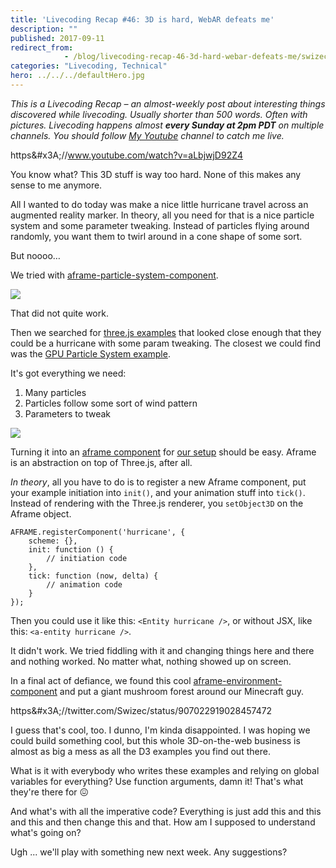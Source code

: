 ```yaml
---
title: 'Livecoding Recap #46: 3D is hard, WebAR defeats me'
description: ""
published: 2017-09-11
redirect_from: 
            - /blog/livecoding-recap-46-3d-hard-webar-defeats-me/swizec/7786
categories: "Livecoding, Technical"
hero: ../../../defaultHero.jpg
---
```

_This is a Livecoding Recap – an almost-weekly post about interesting things discovered while livecoding. Usually shorter than 500 words. Often with pictures. Livecoding happens almost **every Sunday at 2pm PDT** on multiple channels. You should follow [My Youtube](https://www.youtube.com/TheSwizec) channel to catch me live._



https&amp;#x3A;//www.youtube.com/watch?v=aLbjwjD92Z4



You know what? This 3D stuff is way too hard. None of this makes any sense to me anymore.



All I wanted to do today was make a nice little hurricane travel across an augmented reality marker. In theory, all you need for that is a nice particle system and some parameter tweaking. Instead of particles flying around randomly, you want them to twirl around in a cone shape of some sort.



But noooo…



We tried with [aframe-particle-system-component](https://github.com/IdeaSpaceVR/aframe-particle-system-component).



![](./img/blog-wp-content-uploads-2017-09-particles-1.gif)



That did not quite work.



Then we searched for [three.js examples](https://threejs.org/examples/) that looked close enough that they could be a hurricane with some param tweaking. The closest we could find was the [GPU Particle System example](https://threejs.org/examples/#webgl_gpu_particle_system).



It&#x27;s got everything we need:



1. Many particles
2. Particles follow some sort of wind pattern
3. Parameters to tweak



![](./img/blog-wp-content-uploads-2017-09-gpu-particles-system-1024x687.gif)



Turning it into an [aframe component](https://aframe.io/) for [our setup](https://github.com/Swizec/ar-js-experiment) should be easy. Aframe is an abstraction on top of Three.js, after all.



_In theory_, all you have to do is to register a new Aframe component, put your example initiation into `init()`, and your animation stuff into `tick()`. Instead of rendering with the Three.js renderer, you `setObject3D` on the Aframe object.



```
AFRAME.registerComponent('hurricane', {
    scheme: {},
    init: function () {
        // initiation code
    },
    tick: function (now, delta) {
        // animation code
    }
});
```



Then you could use it like this: `<Entity hurricane />`, or without JSX, like this: `<a-entity hurricane />`.



It didn&#x27;t work. We tried fiddling with it and changing things here and there and nothing worked. No matter what, nothing showed up on screen.



In a final act of defiance, we found this cool [aframe-environment-component](https://github.com/feiss/aframe-environment-component) and put a giant mushroom forest around our Minecraft guy.



https&amp;#x3A;//twitter.com/Swizec/status/907022919028457472



I guess that&#x27;s cool, too. I dunno, I&#x27;m kinda disappointed. I was hoping we could build something cool, but this whole 3D-on-the-web business is almost as big a mess as all the D3 examples you find out there.



What is it with everybody who writes these examples and relying on global variables for everything? Use function arguments, damn it! That&#x27;s what they&#x27;re there for 😖



And what&#x27;s with all the imperative code? Everything is just add this and this and this and then change this and that. How am I supposed to understand what&#x27;s going on?



Ugh ... we&#x27;ll play with something new next week. Any suggestions?